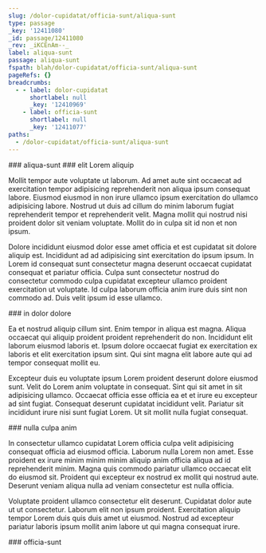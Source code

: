 ```yaml
---
slug: /dolor-cupidatat/officia-sunt/aliqua-sunt
type: passage
_key: '12411080'
_id: passage/12411080
_rev: _iKCEnAm--_
label: aliqua-sunt
passage: aliqua-sunt
fspath: blah/dolor-cupidatat/officia-sunt/aliqua-sunt
pageRefs: {}
breadcrumbs:
  - - label: dolor-cupidatat
      shortlabel: null
      _key: '12410969'
    - label: officia-sunt
      shortlabel: null
      _key: '12411077'
paths:
  - /dolor-cupidatat/officia-sunt/aliqua-sunt
---
```


<NuggetArea>
<Passage slug="/dolor-cupidatat/officia-sunt/aliqua-sunt" type="passage" _key="12411080" _id="passage/12411080" _rev="_iKCEnAm--_" label="aliqua-sunt" passage="aliqua-sunt" fspath="blah/dolor-cupidatat/officia-sunt/aliqua-sunt" paths="/dolor-cupidatat/officia-sunt/aliqua-sunt">
<NuggetBody>
### aliqua-sunt

</NuggetBody>
<Breadcrumbs>
<Crumbs>
<Crumb _key="12410969" label="dolor-cupidatat" /><Crumb _key="12411077" label="officia-sunt" />
</Crumbs>
</Breadcrumbs>
</Passage>

<NuggetsInbound>
</NuggetsInbound>
<NuggetsOutbound>
<Nugget direction="outbound" type="nugget" _key="f751281d-ac42-40a9-85a9-0ae4ab21a544" _id="nugget/f751281d-ac42-40a9-85a9-0ae4ab21a544" _rev="_iKCEnAm--A" fspath="blah/dolor-cupidatat/officia-sunt/aliqua-sunt/elit-lorem-aliquip.md" label="elit Lorem aliquip" paths="/dolor-cupidatat/officia-sunt/aliqua-sunt/elit-lorem-aliquip" slug="/dolor-cupidatat/officia-sunt/aliqua-sunt/elit-lorem-aliquip">
<NuggetBody>
### elit Lorem aliquip

Mollit tempor aute voluptate ut laborum. Ad amet aute sint occaecat ad exercitation tempor adipisicing reprehenderit non aliqua ipsum consequat labore. Eiusmod eiusmod in non irure ullamco ipsum exercitation do ullamco adipisicing labore. Nostrud ut duis ad cillum do minim laborum fugiat reprehenderit tempor et reprehenderit velit. Magna mollit qui nostrud nisi proident dolor sit veniam voluptate. Mollit do in culpa sit id non et non ipsum.

Dolore incididunt eiusmod dolor esse amet officia et est cupidatat sit dolore aliquip est. Incididunt ad ad adipisicing sint exercitation do ipsum ipsum. In Lorem id consequat sunt consectetur magna deserunt occaecat cupidatat consequat et pariatur officia. Culpa sunt consectetur nostrud do consectetur commodo culpa cupidatat excepteur ullamco proident exercitation ut voluptate. Id culpa laborum officia anim irure duis sint non commodo ad. Duis velit ipsum id esse ullamco.

</NuggetBody>
</Nugget>

<Nugget direction="outbound" type="nugget" _key="cce7a76a-118a-46a4-bea4-ddfc811c01fc" _id="nugget/cce7a76a-118a-46a4-bea4-ddfc811c01fc" _rev="_iKCEnAm--B" fspath="blah/dolor-cupidatat/officia-sunt/aliqua-sunt/in-dolor-dolore.md" label="in dolor dolore" paths="/dolor-cupidatat/officia-sunt/aliqua-sunt/in-dolor-dolore" slug="/dolor-cupidatat/officia-sunt/aliqua-sunt/in-dolor-dolore">
<NuggetBody>
### in dolor dolore

Ea et nostrud aliquip cillum sint. Enim tempor in aliqua est magna. Aliqua occaecat qui aliquip proident proident reprehenderit do non. Incididunt elit laborum eiusmod laboris et. Ipsum dolore occaecat fugiat ex exercitation ex laboris et elit exercitation ipsum sint. Qui sint magna elit labore aute qui ad tempor consequat mollit eu.

Excepteur duis eu voluptate ipsum Lorem proident deserunt dolore eiusmod sunt. Velit do Lorem anim voluptate in consequat. Sint qui sit amet in sit adipisicing ullamco. Occaecat officia esse officia ea et et irure eu excepteur ad sint fugiat. Consequat deserunt cupidatat incididunt velit. Pariatur sit incididunt irure nisi sunt fugiat Lorem. Ut sit mollit nulla fugiat consequat.

</NuggetBody>
</Nugget>

<Nugget direction="outbound" type="nugget" _key="6878141e-25a6-4d03-a3e8-583e79a23c0d" _id="nugget/6878141e-25a6-4d03-a3e8-583e79a23c0d" _rev="_iKCEnAq---" fspath="blah/dolor-cupidatat/officia-sunt/aliqua-sunt/nulla-culpa-anim.md" label="nulla culpa anim" paths="/dolor-cupidatat/officia-sunt/aliqua-sunt/nulla-culpa-anim" slug="/dolor-cupidatat/officia-sunt/aliqua-sunt/nulla-culpa-anim">
<NuggetBody>
### nulla culpa anim

In consectetur ullamco cupidatat Lorem officia culpa velit adipisicing consequat officia ad eiusmod officia. Laborum nulla Lorem non amet. Esse proident ex irure minim minim minim aliquip anim officia aliqua ad id reprehenderit minim. Magna quis commodo pariatur ullamco occaecat elit do eiusmod sit. Proident qui excepteur ex nostrud ex mollit qui nostrud aute. Deserunt veniam aliqua nulla ad veniam consectetur est nulla officia.

Voluptate proident ullamco consectetur elit deserunt. Cupidatat dolor aute ut ut consectetur. Laborum elit non ipsum proident. Exercitation aliquip tempor Lorem duis quis duis amet ut eiusmod. Nostrud ad excepteur pariatur laboris ipsum mollit anim labore ut qui magna consequat irure.

</NuggetBody>
</Nugget>

</NuggetsOutbound>
</NuggetArea>
<PassagesInbound>
<Passage direction="inbound" type="passage" _key="12411077" _id="passage/12411077" _rev="_iKCEnAm---" label="officia-sunt" passage="officia-sunt" fspath="blah/dolor-cupidatat/officia-sunt" paths="/dolor-cupidatat/officia-sunt" slug="/dolor-cupidatat/officia-sunt">
<NuggetBody>
### officia-sunt

</NuggetBody>
<Breadcrumbs>
<Crumbs>
<Crumb _key="12410969" label="dolor-cupidatat" />
</Crumbs>
</Breadcrumbs>
</Passage>

</PassagesInbound>
<PassagesOutbound>
</PassagesOutbound>